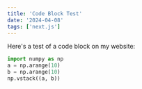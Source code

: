 ```yaml
---
title: 'Code Block Test'
date: '2024-04-08'
tags: ['next.js']
---
```


Here's a test of a code block on my website:

```python title="my code block"
import numpy as np
a = np.arange(10)
b = np.arange(10)
np.vstack((a, b))
```